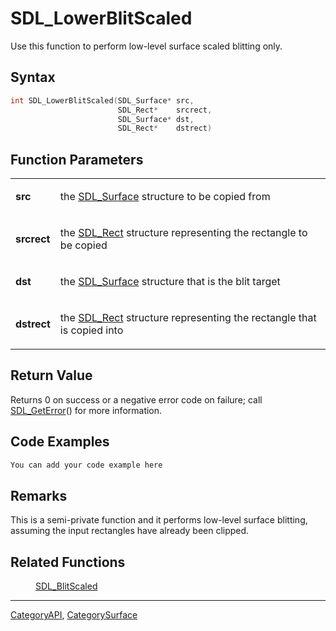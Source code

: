 
= SDL_LowerBlitScaled =
Use this function to perform low-level surface scaled blitting only.


== Syntax ==
<syntaxhighlight lang='c++'>
int SDL_LowerBlitScaled(SDL_Surface* src,
                        SDL_Rect*    srcrect,
                        SDL_Surface* dst,
                        SDL_Rect*    dstrect)
</syntaxhighlight>

== Function Parameters ==
{|
|'''src'''
|the [[SDL_Surface]] structure to be copied from
|-
|'''srcrect'''
|the [[SDL_Rect]] structure representing the rectangle to be copied
|-
|'''dst'''
|the [[SDL_Surface]] structure that is the blit target
|-
|'''dstrect'''
|the [[SDL_Rect]] structure representing the rectangle that is copied into
|}


== Return Value ==
Returns 0 on success or a negative error code on failure; call [[SDL_GetError]]() for more information.

== Code Examples ==
<syntaxhighlight lang='c++'>
You can add your code example here
</syntaxhighlight>

== Remarks ==
This is a semi-private function and it performs low-level surface blitting, assuming the input rectangles have already been clipped.

== Related Functions ==
:[[SDL_BlitScaled]]

----
[[CategoryAPI]], [[CategorySurface]]
